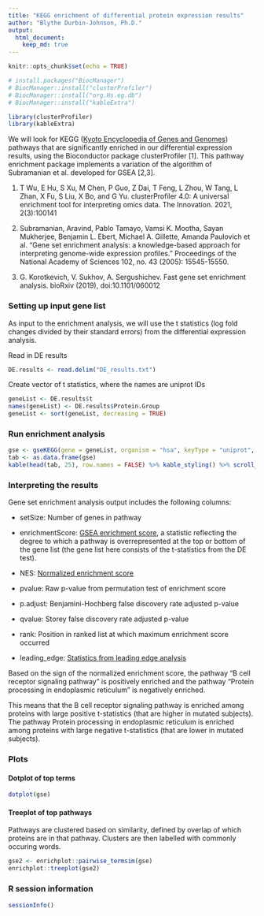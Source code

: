 ---
title: "KEGG enrichment of differential protein expression results"
author: "Blythe Durbin-Johnson, Ph.D."
output:
  html_document:
    keep_md: true
---

```{r setup, include=FALSE}
knitr::opts_chunk$set(echo = TRUE)
```

```{r}
# install.packages("BiocManager")
# BiocManager::install("clusterProfiler")
# BiocManager::install("org.Hs.eg.db")
# BiocManager::install("kableExtra")
```

```{r, results = "hide"}
library(clusterProfiler)
library(kableExtra)
```

We will look for KEGG ([Kyoto Encyclopedia of Genes and Genomes](http://kegg.jp/)) pathways that are significantly enriched in our differential expression results, using the Bioconductor package clusterProfiler [1]. This pathway enrichment package implements a variation of the algorithm of Subramanian et al. developed for GSEA [2,3].  

1. T Wu, E Hu, S Xu, M Chen, P Guo, Z Dai, T Feng, L Zhou, W Tang, L Zhan, X Fu, S Liu, X Bo, and G Yu. clusterProfiler 4.0: A universal enrichment tool for interpreting omics data. The Innovation. 2021, 2(3):100141

2. Subramanian, Aravind, Pablo Tamayo, Vamsi K. Mootha, Sayan Mukherjee, Benjamin L. Ebert, Michael A. Gillette, Amanda Paulovich et al. "Gene set enrichment analysis: a knowledge-based approach for interpreting genome-wide expression profiles." Proceedings of the National Academy of Sciences 102, no. 43 (2005): 15545-15550.

3. G. Korotkevich, V. Sukhov, A. Sergushichev. Fast gene set enrichment
  analysis. bioRxiv (2019), doi:10.1101/060012

### Setting up input gene list
As input to the enrichment analysis, we will use the t statistics (log fold changes divided by their standard errors) from the differential expression analysis.

Read in DE results
```{r}
DE.results <- read.delim("DE_results.txt")
```

Create vector of t statistics, where the names are uniprot IDs
```{r}
geneList <- DE.results$t
names(geneList) <- DE.results$Protein.Group
geneList <- sort(geneList, decreasing = TRUE)
```

### Run enrichment analysis
```{r, warning = FALSE}
gse <- gseKEGG(gene = geneList, organism = "hsa", keyType = "uniprot", seed = TRUE)
tab <- as.data.frame(gse)
kable(head(tab, 25), row.names = FALSE) %>% kable_styling() %>% scroll_box(width = "1000px")
```
  

### Interpreting the results

Gene set enrichment analysis output includes the following columns:

* setSize: Number of genes in pathway

* enrichmentScore: [GSEA enrichment score](https://www.gsea-msigdb.org/gsea/doc/GSEAUserGuideTEXT.htm#_Enrichment_Score_(ES)), a statistic reflecting the degree to which a pathway is overrepresented at the top or bottom of the gene list (the gene list here consists of the t-statistics from the DE test).

* NES: [Normalized enrichment score](https://www.gsea-msigdb.org/gsea/doc/GSEAUserGuideTEXT.htm#_Normalized_Enrichment_Score)

* pvalue: Raw p-value from permutation test of enrichment score

* p.adjust: Benjamini-Hochberg false discovery rate adjusted p-value

* qvalue: Storey false discovery rate adjusted p-value 

* rank: Position in ranked list at which maximum enrichment score occurred

* leading_edge: [Statistics from leading edge analysis](https://www.gsea-msigdb.org/gsea/doc/GSEAUserGuideTEXT.htm#_Detailed_Enrichment_Results)

Based on the sign of the normalized enrichment score, the pathway "B cell receptor signaling pathway" is positively enriched and the pathway "Protein processing in endoplasmic reticulum" is negatively enriched.  

This means that the B cell receptor signaling pathway is enriched among proteins with large positive t-statistics (that are higher in mutated subjects).  The pathway Protein processing in endoplasmic reticulum is enriched among proteins with large negative t-statistics (that are lower in mutated subjects).

### Plots

#### Dotplot of top terms
```{r}
dotplot(gse)
```

#### Treeplot of top pathways

Pathways are clustered based on similarity, defined by overlap of which proteins are in that pathway.  Clusters are then labelled with commonly occuring words.


```{r, fig.width = 15, fig.height = 12, message = FALSE, warning = FALSE}
gse2 <- enrichplot::pairwise_termsim(gse)
enrichplot::treeplot(gse2)
```

### R session information
```{r}
sessionInfo()
```